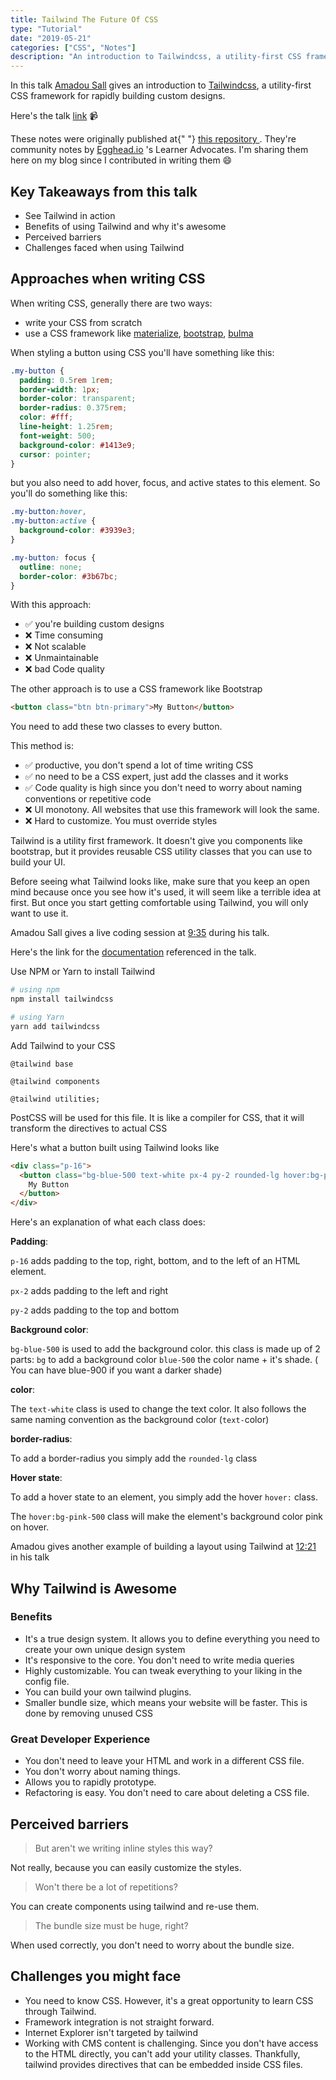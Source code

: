 ```yaml
---
title: Tailwind The Future Of CSS
type: "Tutorial"
date: "2019-05-21"
categories: ["CSS", "Notes"]
description: "An introduction to Tailwindcss, a utility-first CSS framework for rapidly building custom designs."
---
```


In this talk [Amadou Sall](https://twitter.com/ahasall) gives an introduction to [Tailwindcss](https://tailwindcss.com/), a utility-first CSS framework for rapidly building custom designs.

Here's the talk [link](https://egghead.io/lessons/tailwind-egghead-talks-tailwind-the-future-of-css-is-here-amadou-sall) 📹

<Callout variant="info">
  These notes were originally published at{" "}
  <a href="https://github.com/eggheadio-projects/tailwind-egghead-talks-tailwind-the-future-of-css-is-here-amadou-sall">
    this repository
  </a>
  . They're community notes by <a href="https://egghead.io">Egghead.io</a> 's Learner
  Advocates. I'm sharing them here on my blog since I contributed in writing them
  😄
</Callout>

## Key Takeaways from this talk

- See Tailwind in action
- Benefits of using Tailwind and why it's awesome
- Perceived barriers
- Challenges faced when using Tailwind

## Approaches when writing CSS

When writing CSS, generally there are two ways:

- write your CSS from scratch
- use a CSS framework like [materialize](https://materializecss.com/), [bootstrap](https://getbootstrap.com/), [bulma](https://bulma.io/)

When styling a button using CSS you'll have something like this:

```css
.my-button {
  padding: 0.5rem 1rem;
  border-width: 1px;
  border-color: transparent;
  border-radius: 0.375rem;
  color: #fff;
  line-height: 1.25rem;
  font-weight: 500;
  background-color: #1413e9;
  cursor: pointer;
}
```

but you also need to add hover, focus, and active states to this element. So you'll do something like this:

```css
.my-button:hover,
.my-button:active {
  background-color: #3939e3;
}

.my-button: focus {
  outline: none;
  border-color: #3b67bc;
}
```

With this approach:

- ✅ you're building custom designs
- ❌ Time consuming
- ❌ Not scalable
- ❌ Unmaintainable
- ❌ bad Code quality

The other approach is to use a CSS framework like Bootstrap

```html
<button class="btn btn-primary">My Button</button>
```

You need to add these two classes to every button.

This method is:

- ✅ productive, you don't spend a lot of time writing CSS
- ✅ no need to be a CSS expert, just add the classes and it works
- ✅ Code quality is high since you don't need to worry about naming conventions or repetitive code
- ❌ UI monotony. All websites that use this framework will look the same.
- ❌ Hard to customize. You must override styles

Tailwind is a utility first framework. It doesn't give you components like bootstrap, but it provides reusable CSS utility classes that you can use to build your UI.

Before seeing what Tailwind looks like, make sure that you keep an open mind because once you see how it's used, it will seem like a terrible idea at first. But once you start getting comfortable using Tailwind, you will only want to use it.

Amadou Sall gives a live coding session at [9:35](https://egghead.io/lessons/tailwind-egghead-talks-tailwind-the-future-of-css-is-here-amadou-sall/#t=570) during his talk.

Here's the link for the [documentation](https://tailwindcss.com/docs/installation) referenced in the talk.

Use NPM or Yarn to install Tailwind

```bash
# using npm
npm install tailwindcss

# using Yarn
yarn add tailwindcss

```

Add Tailwind to your CSS

```postcss
@tailwind base

@tailwind components

@tailwind utilities;
```

PostCSS will be used for this file. It is like a compiler for CSS, that it will transform the directives to actual CSS

Here's what a button built using Tailwind looks like

```html
<div class="p-16">
  <button class="bg-blue-500 text-white px-4 py-2 rounded-lg hover:bg-pink-500">
    My Button
  </button>
</div>
```

Here's an explanation of what each class does:

**Padding**:

`p-16` adds padding to the top, right, bottom, and to the left of an HTML element.

`px-2` adds padding to the left and right

`py-2` adds padding to the top and bottom

**Background color**:

`bg-blue-500` is used to add the background color.
this class is made up of 2 parts:
`bg` to add a background color
`blue-500` the color name + it's shade. ( You can have blue-900 if you want a darker shade)

**color**:

The `text-white` class is used to change the text color. It also follows the same naming convention as the background color (`text-`color)

**border-radius**:

To add a border-radius you simply add the `rounded-lg` class

**Hover state**:

To add a hover state to an element, you simply add the hover `hover:` class.

The `hover:bg-pink-500` class will make the element's background color pink on hover.

Amadou gives another example of building a layout using Tailwind at [12:21](https://egghead.io/lessons/tailwind-egghead-talks-tailwind-the-future-of-css-is-here-amadou-sall/#t=741) in his talk

## Why Tailwind is Awesome

### Benefits

- It's a true design system. It allows you to define everything you need to create your own unique design system
- It's responsive to the core. You don't need to write media queries
- Highly customizable. You can tweak everything to your liking in the config file.
- You can build your own tailwind plugins.
- Smaller bundle size, which means your website will be faster. This is done by removing unused CSS

### Great Developer Experience

- You don't need to leave your HTML and work in a different CSS file.
- You don't worry about naming things.
- Allows you to rapidly prototype.
- Refactoring is easy. You don't need to care about deleting a CSS file.

## Perceived barriers

> But aren't we writing inline styles this way?

Not really, because you can easily customize the styles.

> Won't there be a lot of repetitions?

You can create components using tailwind and re-use them.

> The bundle size must be huge, right?

When used correctly, you don't need to worry about the bundle size.

## Challenges you might face

- You need to know CSS. However, it's a great opportunity to learn CSS through Tailwind.
- Framework integration is not straight forward.
- Internet Explorer isn't targeted by tailwind
- Working with CMS content is challenging. Since you don't have access to the HTML directly, you can't add your utility classes. Thankfully, tailwind provides directives that can be embedded inside CSS files.
